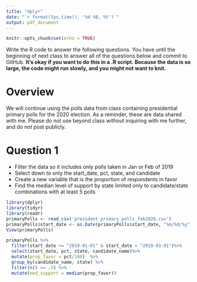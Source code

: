 ```yaml
---
title: "dplyr"
date: "`r format(Sys.time(), '%d %B, %Y')`"
output: pdf_document
---
```


```r
knitr::opts_chunk$set(echo = TRUE)
```

Write the R code to answer the following questions. You have until the beginning of next class to answer all of the questions below and commit to GitHub.  **It's okay if you want to do this in a .R script.  Because the data is so large, the code might run slowly, and you might not want to knit.**

# Overview

We will continue using the polls data from class containing presidential primary polls for the 2020 election.  As a reminder, these are data shared with me.  Please do not use beyond class without inquiring with me further, and do not post publicly.

# Question 1

- Filter the data so it includes only polls taken in Jan or Feb of 2019
- Select down to only the start_date, pct, state, and candidate
- Create a new variable that is the proportion of respondents in favor
- Find the median level of support by state limited only to candidate/state combinations with at least 5 polls

```r
library(dplyr)
library(tidyr)
library(readr)
primaryPolls <- read_csv('president_primary_polls_feb2020.csv')
primaryPolls$start_date <- as.Date(primaryPolls$start_date, "%m/%d/%y")
View(primaryPolls)

primaryPolls %>%
  filter(start_date >= "2019-01-01" & start_date < "2019-03-01")%>%
  select(start_date, pct, state, candidate_name)%>%
  mutate(prop_favor = pct/100)  %>%
  group_by(candidate_name, state) %>%
  filter(n() >= .5) %>%
  mutate(med_support = median(prop_favor))
                        

```

